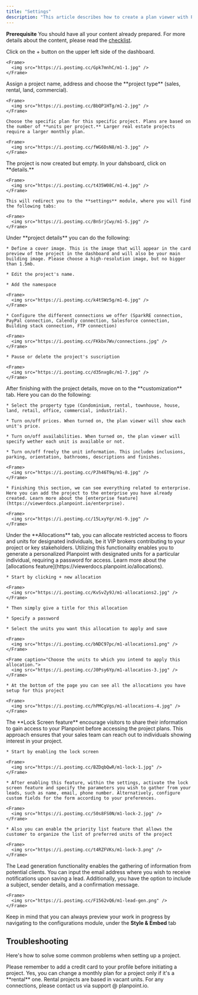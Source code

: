 ```yaml
---
title: "Settings"
description: "This article describes how to create a plan viewer with Planpoint starting with the first module: the general settings."
---
```


<Note>**Prerequisite** You should have all your content already prepared. For more details about the content, please read the [checklist](/checklist).</Note>

<Steps>
  <Step title="Step 1">
    Click on the + button on the upper left side of the dashboard.

    <Frame>
      <img src="https://i.postimg.cc/Gpk7mnhC/m1-1.jpg" />
    </Frame>
  </Step>

  <Step title="Step 2">
    Assign a project name, address and choose the **project type** (sales, rental, land, commercial).

    <Frame>
      <img src="https://i.postimg.cc/BbQP1HTg/m1-2.jpg" />
    </Frame>

    Choose the specific plan for this specific project. Plans are based on the number of **units per project.** Larger real estate projects require a larger monthly plan.

    <Frame>
      <img src="https://i.postimg.cc/fWG6DsN8/m1-3.jpg" />
    </Frame>
  </Step>

  <Step title="Step 3">
    The project is now created but empty. In your dahsboard, click on **details.**

    <Frame>
      <img src="https://i.postimg.cc/t435W08C/m1-4.jpg" />
    </Frame>

    This will redirect you to the **settings** module, where you will find the following tabs:

    <Frame>
      <img src="https://i.postimg.cc/BnSrjCwy/m1-5.jpg" />
    </Frame>
  </Step>

  <Step title="Step 4">
    Under **project details** you can do the following:

    * Define a cover image. This is the image that will appear in the card preview of the project in the dashboard and will also be your main building image. Please choose a high-resolution image, but no bigger than 1.5mb.

    * Edit the project's name.

    * Add the namespace

    <Frame>
      <img src="https://i.postimg.cc/k4tSWz5g/m1-6.jpg" />
    </Frame>

    * Configure the different connections we offer (SparkRE connection, PayPal connection, Calendly connection, Salesforce connection, Building stack connection, FTP connection)

    <Frame>
      <img src="https://i.postimg.cc/FKkbx7Wv/connections.jpg" />
    </Frame>

    * Pause or delete the project's suscription

    <Frame>
      <img src="https://i.postimg.cc/d35nxg8c/m1-7.jpg" />
    </Frame>
  </Step>

  <Step title="Step 5">
    After finishing with the project details, move on to the **customization** tab. Here you can do the following:

    * Select the property type (Condominium, rental, townhouse, house, land, retail, office, commercial, industrial).

    * Turn on/off prices. When turned on, the plan viewer will show each unit's price.

    * Turn on/off availabilities. When turned on, the plan viewer will specify wether each unit is available or not.

    * Turn on/off freely the unit information. This includes inclusions, parking, orientation, bathrooms, descriptions and finishes.

    <Frame>
      <img src="https://i.postimg.cc/PJh46T9q/m1-8.jpg" />
    </Frame>

    * Finishing this section, we can see everything related to enterprise. Here you can add the project to the enterprise you have already created. Learn more about the [enterprise feature](https://viewerdocs.planpoint.io/enterprise).

    <Frame>
      <img src="https://i.postimg.cc/15LxyYgr/m1-9.jpg" />
    </Frame>
  </Step>

  <Step title="Step 6">
    Under the **Allocations** tab, you can allocate restricted access to floors and units for designated individuals, be it VIP brokers contributing to your project or key stakeholders. Utilizing this functionality enables you to generate a personalized Planpoint with designated units for a particular individual, requiring a password for access. Learn more about the [allocations feature](https://viewerdocs.planpoint.io/allocations).

    * Start by clicking + new allocation

    <Frame>
      <img src="https://i.postimg.cc/KvSvZy9J/m1-allocations2.jpg" />
    </Frame>

    * Then simply give a title for this allocation

    * Specify a password

    * Select the units you want this allocation to apply and save

    <Frame>
      <img src="https://i.postimg.cc/bNDC97pc/m1-allocations1.png" />
    </Frame>

    <Frame caption="Choose the units to which you intend to apply this allocation.">
      <img src="https://i.postimg.cc/J0Psy6Yp/m1-allocatios-3.jpg" />
    </Frame>

    * At the bottom of the page you can see all the allocations you have setup for this project

    <Frame>
      <img src="https://i.postimg.cc/hPMCgVgs/m1-allocations-4.jpg" />
    </Frame>
  </Step>

  <Step title="Step 7">
    The **Lock Screen feature** encourage visitors to share their information to gain access to your Planpoint before accessing the project plans. This approach ensures that your sales team can reach out to individuals showing interest in your project.

    * Start by enabling the lock screen

    <Frame>
      <img src="https://i.postimg.cc/BZDqbQwR/m1-lock-1.jpg" />
    </Frame>

    * After enabling this feature, within the settings, activate the lock screen feature and specify the parameters you wish to gather from your leads, such as name, email, phone number. Alternatively, configure custom fields for the form according to your preferences.

    <Frame>
      <img src="https://i.postimg.cc/50s8FS0N/m1-lock-2.jpg" />
    </Frame>

    * Also you can enable the priority list feature that allows the customer to organize the list of preferred units of the project

    <Frame>
      <img src="https://i.postimg.cc/t4RZFVKs/m1-lock-3.png" />
    </Frame>
  </Step>

  <Step title="Step 8">
    The Lead generation functionality enables the gathering of information from potential clients. You can input the email address where you wish to receive notifications upon saving a lead. Additionally, you have the option to include a subject, sender details, and a confirmation message.

    <Frame>
      <img src="https://i.postimg.cc/F1562vQ6/m1-lead-gen.png" />
    </Frame>
  </Step>
</Steps>

<Info>Keep in mind that you can always preview your work in progress by navigating to the configurations module, under the **Style & Embed** tab</Info>

## Troubleshooting

Here's how to solve some common problems when setting up a project.

<AccordionGroup>
  <Accordion title="Why can't I start a new project?">
    Please remember to add a credit card to your profile before initiating a project.
  </Accordion>

  <Accordion title="Can I change the monthly plan for a project?">
    Yes, you can change a monthly plan for a project only if it's a **rental** one. Rental projects are based in vacant units.
  </Accordion>

  <Accordion title="How can I connect my CRM to Planpoint?">
    For any connections, please contact us via support @ planpoint.io.
  </Accordion>
</AccordionGroup>